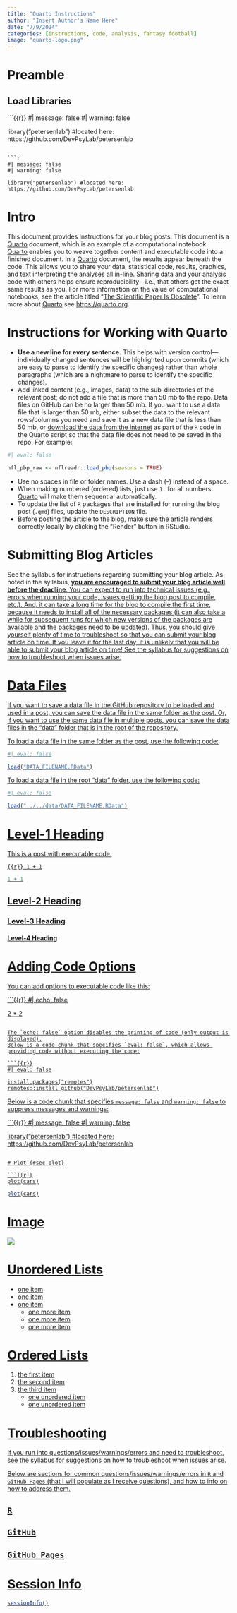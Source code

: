 ```yaml
---
title: "Quarto Instructions"
author: "Insert Author's Name Here"
date: "7/9/2024"
categories: [instructions, code, analysis, fantasy football]
image: "quarto-logo.png"
---
```


# Preamble {#sec-preamble}

## Load Libraries {#sec-loadLibraries}

```{{r}}
#| message: false
#| warning: false

library("petersenlab") #located here: https://github.com/DevPsyLab/petersenlab
```

```r
#| message: false
#| warning: false

library("petersenlab") #located here: https://github.com/DevPsyLab/petersenlab
```

# Intro {#sec-intro}

This document provides instructions for your blog posts.
This document is a [Quarto](https://quarto.org) document, which is an example of a computational notebook.
[Quarto](https://quarto.org) enables you to weave together content and executable code into a finished document.
In a [Quarto](https://quarto.org) document, the results appear beneath the code.
This allows you to share your data, statistical code, results, graphics, and text interpreting the analyses all in-line.
Sharing data and your analysis code with others helps ensure reproducibility—i.e., that others get the exact same results as you.
For more information on the value of computational notebooks, see the article titled "[The Scientific Paper Is Obsolete](https://www.theatlantic.com/science/archive/2018/04/the-scientific-paper-is-obsolete/556676/)".
To learn more about [Quarto](https://quarto.org) see <https://quarto.org>.

# Instructions for Working with Quarto {#sec-quartoInstructions}

- **Use a new line for every sentence.** 
This helps with version control—individually changed sentences will be highlighted upon commits (which are easy to parse to identify the specific changes) rather than whole paragraphs (which are a nightmare to parse to identify the specific changes).
- Add linked content (e.g., images, data) to the sub-directories of the relevant post; do not add a file that is more than 50 mb to the repo.
Data files on GitHub can be no larger than 50 mb.
If you want to use a data file that is larger than 50 mb, either subset the data to the relevant rows/columns you need and save it as a new data file that is less than 50 mb, or [download the data from the internet](https://isaactpetersen.github.io/Fantasy-Football-Analytics-Textbook/download-football-data.html) as part of the `R` code in the Quarto script so that the data file does not need to be saved in the repo.
For example:
```r
#| eval: false

nfl_pbp_raw <- nflreadr::load_pbp(seasons = TRUE)
```
- Use no spaces in file or folder names.
Use a dash (-) instead of a space.
- When making numbered (ordered) lists, just use `1. ` for all numbers.
[Quarto](https://quarto.org) will make them sequential automatically.
- To update the list of `R` packages that are installed for running the blog post (`.qmd`) files, update the `DESCRIPTION` file.
- Before posting the article to the blog, make sure the article renders correctly locally by clicking the "Render" button in RStudio.

# Submitting Blog Articles {#sec-submitBlogArticles}

See the syllabus for instructions regarding submitting your blog article.
As noted in the syllabus, <u>**you are encouraged to submit your blog article well before the deadline**<u>.
You can expect to run into technical issues (e.g., errors when running your code, issues getting the blog post to compile, etc.).
And, it can take a long time for the blog to compile the first time, because it needs to install all of the necessary packages (it can also take a while for subsequent runs for which new versions of the packages are available and the packages need to be updated).
Thus, you should give yourself plenty of time to troubleshoot so that you can submit your blog article on time.
If you leave it for the last day, it is unlikely that you will be able to submit your blog article on time!
See the syllabus for suggestions on how to troubleshoot when issues arise.

# Data Files {#sec-dataFiles}

If you want to save a data file in the GitHub repository to be loaded and used in a post, you can save the data file in the same folder as the post.
Or, if you want to use the same data file in multiple posts, you can save the data files in the "data" folder that is in the root of the repository.

To load a data file in the same folder as the post, use the following code:

```r
#| eval: false

load("DATA_FILENAME.RData")
```

To load a data file in the root "data" folder, use the following code:

```r
#| eval: false

load("../../data/DATA_FILENAME.RData")
```

# Level-1 Heading {#sec-level1Heading}

This is a post with executable code.

```{{r}}
1 + 1
```

```r
1 + 1
```

## Level-2 Heading {#sec-level2Heading}

### Level-3 Heading {#sec-level3Heading}

#### Level-4 Heading {#sec-level4Heading}

# Adding Code Options {#sec-addCodeOptions}

You can add options to executable code like this:

```{{r}}
#| echo: false

2 * 2
```

The `echo: false` option disables the printing of code (only output is displayed).
Below is a code chunk that specifies `eval: false`, which allows providing code without executing the code:

```{{r}}
#| eval: false

install.packages("remotes")
remotes::install_github("DevPsyLab/petersenlab")
```

Below is a code chunk that specifies `message: false` and `warning: false` to suppress messages and warnings:

```{{r}}
#| message: false
#| warning: false

library("petersenlab") #located here: https://github.com/DevPsyLab/petersenlab
```

# Plot {#sec-plot}

```{{r}}
plot(cars)
```

```r
plot(cars)
```

# Image {#sec-image}

![](quarto-logo.png)

# Unordered Lists {#sec-unorderedLists}

- one item
- one item
- one item
    - one more item
    - one more item
    - one more item

# Ordered Lists {#sec-orderedLists}

1. the first item
2. the second item
3. the third item
    - one unordered item
    - one unordered item

# Troubleshooting {#sec-troubleshooting}

If you run into questions/issues/warnings/errors and need to troubleshoot, see the syllabus for suggestions on how to troubleshoot when issues arise.

Below are sections for common questions/issues/warnings/errors in [`R`](#sec-troubleshootingR) and [`GitHub Pages`](#sec-troubleshootingGitHubPages) (that I will populate as I receive questions), and how to info on how to address them.

## `R` {#sec-troubleshootingR}

## `GitHub` {#sec-troubleshootingGitHub}

## `GitHub Pages` {#sec-troubleshootingGitHubPages}

# Session Info {#sec-sessionInfo}

```r
sessionInfo()
```